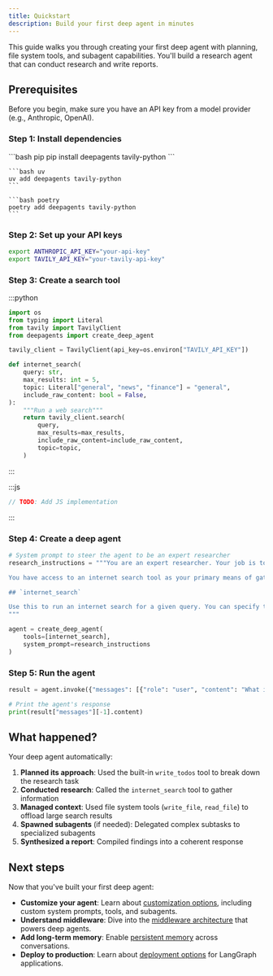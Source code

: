 ```yaml
---
title: Quickstart
description: Build your first deep agent in minutes
---
```


This guide walks you through creating your first deep agent with planning, file system tools, and subagent capabilities. You'll build a research agent that can conduct research and write reports.

## Prerequisites

Before you begin, make sure you have an API key from a model provider (e.g., Anthropic, OpenAI).

### Step 1: Install dependencies

<CodeGroup>
    ```bash pip
    pip install deepagents tavily-python
    ```

    ```bash uv
    uv add deepagents tavily-python
    ```

    ```bash poetry
    poetry add deepagents tavily-python
    ```
</CodeGroup>

### Step 2: Set up your API keys

```bash
export ANTHROPIC_API_KEY="your-api-key"
export TAVILY_API_KEY="your-tavily-api-key"
```

### Step 3: Create a search tool

:::python
```python
import os
from typing import Literal
from tavily import TavilyClient
from deepagents import create_deep_agent

tavily_client = TavilyClient(api_key=os.environ["TAVILY_API_KEY"])

def internet_search(
    query: str,
    max_results: int = 5,
    topic: Literal["general", "news", "finance"] = "general",
    include_raw_content: bool = False,
):
    """Run a web search"""
    return tavily_client.search(
        query,
        max_results=max_results,
        include_raw_content=include_raw_content,
        topic=topic,
    )
```
:::

:::js
```typescript
// TODO: Add JS implementation
```
:::

### Step 4: Create a deep agent

```python
# System prompt to steer the agent to be an expert researcher
research_instructions = """You are an expert researcher. Your job is to conduct thorough research and then write a polished report.

You have access to an internet search tool as your primary means of gathering information.

## `internet_search`

Use this to run an internet search for a given query. You can specify the max number of results to return, the topic, and whether raw content should be included.
"""

agent = create_deep_agent(
    tools=[internet_search],
    system_prompt=research_instructions
)
```

### Step 5: Run the agent

```python
result = agent.invoke({"messages": [{"role": "user", "content": "What is langgraph?"}]})

# Print the agent's response
print(result["messages"][-1].content)
```

## What happened?

Your deep agent automatically:

1. **Planned its approach**: Used the built-in `write_todos` tool to break down the research task
2. **Conducted research**: Called the `internet_search` tool to gather information
3. **Managed context**: Used file system tools (`write_file`, `read_file`) to offload large search results
4. **Spawned subagents** (if needed): Delegated complex subtasks to specialized subagents
5. **Synthesized a report**: Compiled findings into a coherent response

## Next steps

Now that you've built your first deep agent:

- **Customize your agent**: Learn about [customization options](/oss/deepagents/customization), including custom system prompts, tools, and subagents.
- **Understand middleware**: Dive into the [middleware architecture](/oss/deepagents/middleware) that powers deep agents.
- **Add long-term memory**: Enable [persistent memory](/oss/deepagents/long-term-memory) across conversations.
- **Deploy to production**: Learn about [deployment options](/oss/langgraph/deploy) for LangGraph applications.
